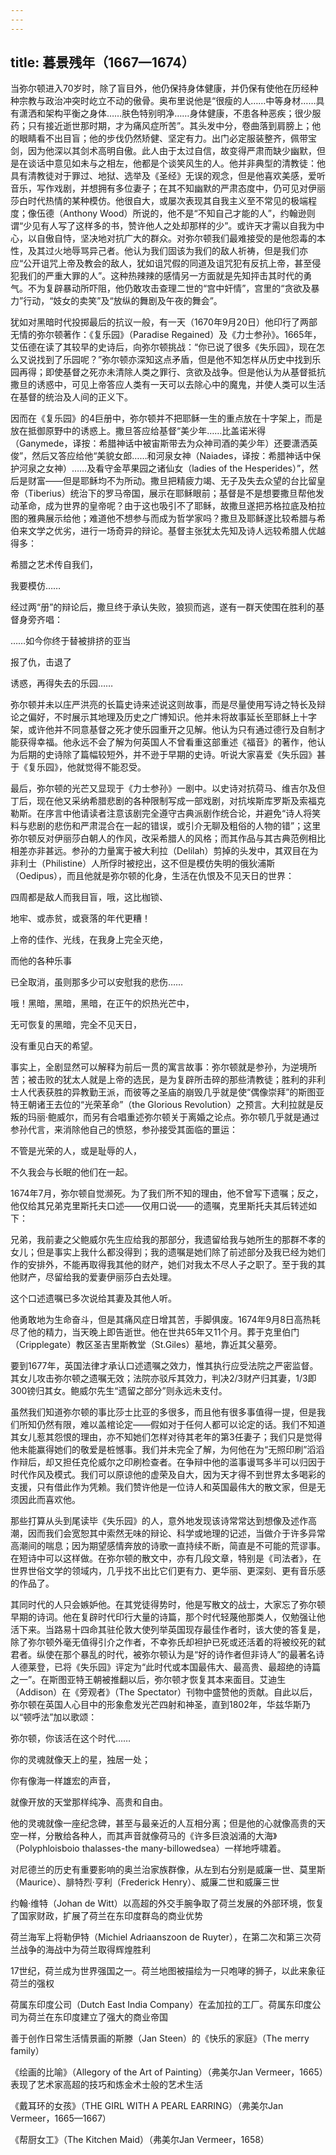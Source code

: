 ```yaml
---
---
---
```

title: 暮景残年（1667—1674）
---




当弥尔顿进入70岁时，除了盲目外，他仍保持身体健康，并仍保有使他在历经种种宗教与政治冲突时屹立不动的傲骨。奥布里说他是“很瘦的人……中等身材……具有潇洒和架构平衡之身体……肤色特别明净……身体健康，不患各种恶疾；很少服药；只有接近逝世那时期，才为痛风症所苦”。其头发中分，卷曲落到肩膀上；他的眼睛看不出目盲；他的步伐仍然矫健、坚定有力。出门必定服装整齐，佩带宝剑，因为他深以其剑术高明自傲。此人由于太过自信，故变得严肃而缺少幽默，但是在谈话中意见如未与之相左，他都是个谈笑风生的人。他并非典型的清教徒：他具有清教徒对于罪过、地狱、选举及《圣经》无误的观念，但是他喜欢美感，爱听音乐，写作戏剧，并想拥有多位妻子；在其不知幽默的严肃态度中，仍可见对伊丽莎白时代热情的某种模仿。他很自大，或屡次表现其自我主义至不常见的极端程度；像伍德（Anthony Wood）所说的，他不是“不知自己才能的人”，约翰逊则谓“少见有人写了这样多的书，赞许他人之处却那样的少”。或许天才需以自我为中心，以自傲自恃，坚决地对抗广大的群众。对弥尔顿我们最难接受的是他怨毒的本性，及其过火地辱骂异己者。他认为我们固该为我们的敌人祈祷，但是我们亦应“公开诅咒上帝及教会的敌人，犹如诅咒假的同道及诅咒犯有反抗上帝，甚至侵犯我们的严重大罪的人”。这种热辣辣的感情另一方面就是先知抨击其时代的勇气。不为复辟暴动所吓阻，他仍敢攻击查理二世的“宫中奸情”，宫里的“贪欲及暴力”行动，“妓女的卖笑”及“放纵的舞剧及午夜的舞会”。

犹如对黑暗时代投掷最后的抗议一般，有一天（1670年9月20日）他印行了两部无情的弥尔顿著作：《复乐园》（Paradise Regained）及《力士参孙》。1665年，艾伍德在读了其较早的史诗后，向弥尔顿挑战：“你已说了很多《失乐园》，现在怎么又说找到了乐园呢？”弥尔顿亦深知这点矛盾，但是他不知怎样从历史中找到乐园再得；即使基督之死亦未清除人类之罪行、贪欲及战争。但是他认为从基督抵抗撒旦的诱惑中，可见上帝答应人类有一天可以去除心中的魔鬼，并使人类可以生活在基督的统治及人间的正义下。

因而在《复乐园》的4巨册中，弥尔顿并不把耶稣一生的重点放在十字架上，而是放在抵御原野中的诱惑上。撒旦答应给基督“美少年……比盖诺米得（Ganymede，译按：希腊神话中被宙斯带去为众神司酒的美少年）还要潇洒英俊”，然后又答应给他“美貌女郎……和河泉女神（Naiades，译按：希腊神话中保护河泉之女神）……及看守金苹果园之诸仙女（ladies of the Hesperides）”，然后是财富——但是耶稣均不为所动。撒旦把精疲力竭、无子及失去众望的台比留皇帝（Tiberius）统治下的罗马帝国，展示在耶稣眼前；基督是不是想要撒旦帮他发动革命，成为世界的皇帝呢？由于这也吸引不了耶稣，故撒旦遂把苏格拉底及柏拉图的雅典展示给他；难道他不想参与而成为哲学家吗？撒旦及耶稣遂比较希腊与希伯来文学之优劣，进行一场奇异的辩论。基督主张犹太先知及诗人远较希腊人优越得多：

希腊之艺术传自我们，

我要模仿……



经过两“册”的辩论后，撒旦终于承认失败，狼狈而逃，遂有一群天使围在胜利的基督身旁齐唱：

……如今你终于替被排挤的亚当

报了仇，击退了

诱惑，再得失去的乐园……



弥尔顿并未以庄严洪亮的长篇史诗来述说这则故事，而是尽量使用写诗之特长及辩论之偏好，不时展示其地理及历史之广博知识。他并未将故事延长至耶稣上十字架，或许他并不同意基督之死才使乐园重开之见解。他认为只有通过德行及自制才能获得幸福。他永远不会了解为何英国人不曾看重这部重述《福音》的著作，他认为后期的史诗除了篇幅较短外，并不逊于早期的史诗。听说大家喜爱《失乐园》甚于《复乐园》，他就觉得不能忍受。

最后，弥尔顿的光芒又显现于《力士参孙》一剧中。以史诗对抗荷马、维吉尔及但丁后，现在他又采纳希腊悲剧的各种限制写成一部戏剧，对抗埃斯库罗斯及索福克勒斯。在序言中他请读者注意该剧完全遵守古典派剧作统合论，并避免“诗人将笑料与悲剧的悲伤和严肃混合在一起的错误，或引介无聊及粗俗的人物的错”；这里弥尔顿反对伊丽莎白朝人的作风，改采希腊人的风格；而其作品与其古典范例相比相差亦非甚远。参孙的力量寓于被大利拉（Delilah）剪掉的头发中，其双目在为非利士（Philistine）人所俘时被挖出，这不但是模仿失明的俄狄浦斯（Oedipus），而且他就是弥尔顿的化身，生活在仇恨及不见天日的世界：

四周都是敌人而我目盲，哦，这比枷锁、

地牢、或赤贫，或衰落的年代更糟！

上帝的佳作、光线，在我身上完全灭绝，

而他的各种乐事

已全取消，虽则那多少可以安慰我的悲伤……

哦！黑暗，黑暗，黑暗，在正午的炽热光芒中，

无可恢复的黑暗，完全不见天日，

没有重见白天的希望。



事实上，全剧显然可以解释为前后一贯的寓言故事：弥尔顿就是参孙，为逆境所苦；被击败的犹太人就是上帝的选民，是为复辟所击碎的那些清教徒；胜利的非利士人代表获胜的异教勤王派，而彼等之圣庙的崩毁几乎就是使“偶像崇拜”的斯图亚特王朝诸王去位的“光荣革命”（the Glorious Revolution）之预言。大利拉就是反叛的玛丽·鲍威尔，而另有合唱重述弥尔顿关于离婚之论点。弥尔顿几乎就是通过参孙代言，来消除他自己的愤怒，参孙接受其面临的噩运：

不管是光荣的人，或是耻辱的人，

不久我会与长眠的他们在一起。



1674年7月，弥尔顿自觉濒死。为了我们所不知的理由，他不曾写下遗嘱；反之，他仅给其兄弟克里斯托夫口述——仅用口说——的遗嘱，克里斯托夫其后转述如下：

兄弟，我前妻之父鲍威尔先生应给我的那部分，我遗留给我与她所生的那群不孝的女儿；但是事实上我什么都没得到；我的遗嘱是她们除了前述部分及我已经为她们作的安排外，不能再取得我其他的财产，她们对我太不尽人子之职了。至于我的其他财产，尽留给我的爱妻伊丽莎白去处理。



这个口述遗嘱已多次说给其妻及其他人听。

他勇敢地为生命奋斗，但是其痛风症日增其苦，手脚俱废。1674年9月8日高热耗尽了他的精力，当天晚上即告逝世。他在世共65年又11个月。葬于克里伯门（Cripplegate）教区圣吉里斯教堂（St.Giles）墓地，靠近其父墓旁。

要到1677年，英国法律才承认口述遗嘱之效力，惟其执行应受法院之严密监督。其女儿攻击弥尔顿之遗嘱无效；法院亦驳斥其效力，判决2/3财产归其妻，1/3即300镑归其女。鲍威尔先生“遗留之部分”则永远未支付。

虽然我们知道弥尔顿的事比莎士比亚的多很多，而且他有很多事值得一提，但是我们所知仍然有限，难以盖棺论定——假如对于任何人都可以论定的话。我们不知道其女儿惹其怨恨的理由，亦不知她们怎样对待其老年的第3任妻子；我们只是觉得他未能赢得她们的敬爱是桩憾事。我们并未完全了解，为何他在为“无照印刷”滔滔作辩后，却又担任克伦威尔之印刷检查者。在争辩中他的滥事谩骂多半可以归因于时代作风及模式。我们可以原谅他的虚荣及自大，因为天才得不到世界太多喝彩的支援，只有借此作为凭赖。我们赞许他是一位诗人和英国最伟大的散文家，但是无须因此而喜欢他。

那些打算从头到尾读毕《失乐园》的人，意外地发现该诗常常达到想像及述作高潮，因而我们会宽恕其中索然无味的辩论、科学或地理的记述，当做介于许多异常高潮间的喘息；因为期望感情奔放的诗歌一直持续不断，简直是不可能的荒谬事。在短诗中可以这样做。在弥尔顿的散文中，亦有几段文章，特别是《司法者》，在世界世俗文学的领域内，几乎找不出比它们更有力、更华丽、更深刻、更有音乐感的作品了。

其同时代的人只会嫉妒他。在其党徒得势时，他是写散文的战士，大家忘了弥尔顿早期的诗词。他在复辟时代印行大量的诗篇，那个时代轻蔑他那类人，仅勉强让他活下来。当路易十四命其驻伦敦大使列举英国现存最佳作者时，该大使的答复是，除了弥尔顿外毫无值得引介之作者，不幸弥氏却袒护已死或还活着的将被绞死的弑君者。纵使在那个暴乱的时代，被弥尔顿认为是“好的诗作者但非诗人”的最著名诗人德莱登，已将《失乐园》评定为“此时代或本国最伟大、最高贵、最超绝的诗篇之一”。在斯图亚特王朝被推翻以后，弥尔顿才恢复其本来面目。艾迪生（Addison）在《旁观者》（The Spectator）刊物中盛赞他的贡献。自此以后，弥尔顿在英国人心目中的形象愈发光芒四射和神圣，直到1802年，华兹华斯乃以“顿呼法”加以歌颂：

弥尔顿，你该活在这个时代……

你的灵魂就像天上的星，独居一处；

你有像海一样雄宏的声音，

就像开放的天堂那样纯净、高贵和自由。



他的灵魂就像一座纪念碑，甚至与最亲近的人互相分离；但是他的心就像高贵的天空一样，分散给各种人，而其声音就像荷马的《许多巨浪汹涌的大海》（Polyphloisboio thalasses-the many-billowedsea）一样地呼啸着。



对尼德兰的历史有重要影响的奥兰治家族群像，从左到右分别是威廉一世、莫里斯（Maurice）、腓特烈·亨利（Frederick Henry）、威廉二世和威廉三世



约翰·维特（Johan de Witt）以高超的外交手腕争取了荷兰发展的外部环境，恢复了国家财政，扩展了荷兰在东印度群岛的商业优势



荷兰海军上将勒伊特（Michiel Adriaanszoon de Ruyter），在第二次和第三次荷兰战争的海战中为荷兰取得辉煌胜利



17世纪，荷兰成为世界强国之一。荷兰地图被描绘为一只咆哮的狮子，以此来象征荷兰的强权



荷属东印度公司（Dutch East India Company）在孟加拉的工厂。荷属东印度公司为荷兰在东印度建立了强大的商业帝国



善于创作日常生活情景画的斯滕（Jan Steen）的《快乐的家庭》（The merry family）



《绘画的比喻》（Allegory of the Art of Painting）（弗美尔Jan Vermeer，1665）表现了艺术家高超的技巧和炼金术士般的艺术生活



《戴耳环的女孩》（THE GIRL WITH A PEARL EARRING）（弗美尔Jan Vermeer，1665—1667）



《帮厨女工》（The Kitchen Maid）（弗美尔Jan Vermeer，1658）
